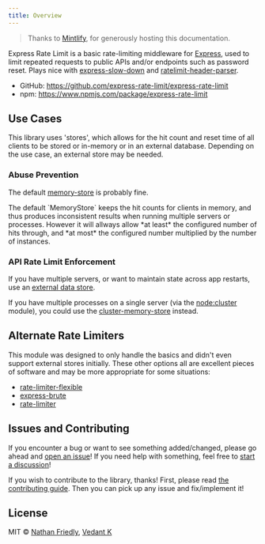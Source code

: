```yaml
---
title: Overview
---
```


> Thanks to
> [Mintlify](https://mintlify.com/?utm_campaign=devmark&utm_medium=docs&utm_source=express-rate-limit),
> for generously hosting this documentation.

Express Rate Limit is a basic rate-limiting middleware for
[Express](http://expressjs.com/), used to limit repeated requests to public APIs
and/or endpoints such as password reset. Plays nice with
[express-slow-down](https://www.npmjs.com/package/express-slow-down) and
[ratelimit-header-parser](https://www.npmjs.com/package/ratelimit-header-parser).

- GitHub: https://github.com/express-rate-limit/express-rate-limit
- npm: https://www.npmjs.com/package/express-rate-limit

## Use Cases

This library uses 'stores', which allows for the hit count and reset time of all
clients to be stored or in-memory or in an external database. Depending on the use
case, an external store may be needed.


### Abuse Prevention

The default
[memory-store](https://github.com/express-rate-limit/express-rate-limit/blob/main/source/memory-store.ts)
is probably fine.

<Warning>
	The default `MemoryStore` keeps the hit counts for clients in memory, and
	thus produces inconsistent results when running multiple servers or processes.
	However it will allways allow *at least* the configured number of hits through,
        and *at most* the configured number multiplied by the number of instances.
</Warning>

### API Rate Limit Enforcement

If you have multiple servers, or want to maintain state across app restarts, use
an [external data store](/reference/stores).

If you have multiple processes on a single server (via the
[node:cluster](https://nodejs.org/api/cluster.html) module), you could use the
[cluster-memory-store](https://npmjs.com/package/@express-rate-limit/cluster-memory-store)
instead.

## Alternate Rate Limiters

This module was designed to only handle the basics and didn't even support
external stores initially. These other options all are excellent pieces of
software and may be more appropriate for some situations:

- [rate-limiter-flexible](https://www.npmjs.com/package/rate-limiter-flexible)
- [express-brute](https://www.npmjs.com/package/express-brute)
- [rate-limiter](https://www.npmjs.com/package/express-limiter)

## Issues and Contributing

If you encounter a bug or want to see something added/changed, please go ahead
and
[open an issue](https://github.com/nfriexpress-rate-limitedly/express-rate-limit/issues/new)!
If you need help with something, feel free to
[start a discussion](https://github.com/express-rate-limit/express-rate-limit/discussions/new)!

If you wish to contribute to the library, thanks! First, please read
[the contributing guide](/guides/contributing). Then you can pick up any issue
and fix/implement it!

## License

MIT © [Nathan Friedly](http://nfriedly.com/),
[Vedant K](https://github.com/gamemaker1)
